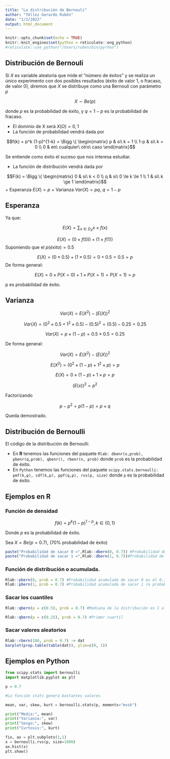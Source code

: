 ---
title: "La distribución de Bernouli"
author: "Téllez Gerardo Rubén"
date: "1/2/2022"
output: html_document
---

```{r setup, include=FALSE}
knitr::opts_chunk$set(echo = TRUE)
knitr::knit_engines$set(python = reticulate::eng_python)
#reticulate::use_python("/Users/ruben/bin/pyrhon")
```

## Distribución de Bernouli

Si $X$ es variable aleatoria que mide el "número de éxitos" y se realiza un único experimento con dos posibles resultados (éxito de valor 1, o fracaso, de valor 0), diremos que $X$ se distribuye como una Bernouli con parámetro $p$

$$X \sim Be(p)$$

donde $p$ es la probabilidad de éxito, y $q = 1 - p$ es la probabilidad de fracaso.

+ El dominio de X será $X(\Omega) = {0,1}$
+ La función de probabilidad vendrá dada por

$$f(k) = p^k (1-p)^{1-k} = \Bigg \{ \begin{matrix} p & si\ k = 1 \\ 1-p & si\ k = 0 \\ 0 & en\ cualquier\ otro\ caso \end{matrix}$$

Se entiende como éxito el suceso que nos interesa estudiar.


+ La función de distribución vendrá dada por

$$F(k) = \Bigg \{ \begin{matrix} 0 & si\ k < 0 \\ q & si\ 0 \le k \le 1 \\ 1 & si\ k \ge 1 \end{matrix}$$
+ Esperanza $E(X) = p$
+ Varianza $Var(X) = pq$, $q = 1-p$

## Esperanza

Ya que:

$$E(X) = \sum_{x \in D_X}{x \times f(x)}$$

$$E(X) = (0 \times f(0)) + (1 \times f(1))$$
Suponiendo que el $p(éxito) = 0.5$

$$E(X) = (0 \times 0.5) + (1 \times 0.5) = 0 + 0.5 = 0.5 = p$$
De forma general:

$$E(X) = 0 \times P(X = 0) + 1 \times P(X = 1) = P(X = 1 ) = p$$

p es probabilidad de éxito.

## Varianza

$$Var(X) = E(X^2) - (E(X))^2$$

$$Var(X) = (0^2 \times 0.5 + 1^2 \times 0.5) - (0.5)^2 = (0.5) - 0.25 = 0.25$$

$$Var(X) = p \times (1-p) = 0.5 \times 0.5 = 0.25$$

De forma general:

$$Var(X) = E(X^2) - (E(X))^2$$

$$E(X^2) = (0^2 \times (1 - p) + 1^2 \times p) = p$$

$$E(X) = 0 \times (1 - p) + 1 \times p = p$$

$$(E(x))^2 = p^2$$

Factorizando

$$p - p^2  = p(1 - p) = p \times q$$

Queda demostrado.

## Distribución de Bernoulli

El código de la distribución de Bernoulli:

+ En __R__ tenemos las funciones del paquete `Rlab: dbenr(x,prob), pbenr(q,prob), qbenr(), rbenr(n, prob)` donde `prob` es la probabilidad de éxito.
+ En `Python` tenemos las funciones del paquete `scipy.stats.bernoulli: pmf(k,p), cdf(k,p), ppf(q,p), rvs(p, size)` donde `p` es la probabilidad de éxito.


## Ejemplos en R

### Función de densidad
$$f(k) = p^k(1-p)^{1-p}, k\in \{0,1 \}$$

Donde $p$ es la probabilidad de éxito.


Sea $X = Be(p = 0.7)$, (70% probabilidad de éxito)

```{r}
paste("Probabilidad de sacar 0 =",Rlab::dbern(0, 0.7)) #Probabilidad de sacar 0
paste("Probabilidad de sacar 1 =",Rlab::dbern(1, 0.7))#Probabilidad de sacar 1
```

### Función de distribución o acumulada.

```{r}
Rlab::pbern(0, prob = 0.7) #Probabilidad acumulada de sacar 0 es el 0.3
Rlab::pbern(1, prob = 0.7) #Probabilidad acumulada de sacar 1 (o probabilidad de sacar 0 o 1) es el 1.
```


### Sacar los cuantiles

```{r}
Rlab::qbern(p = c(0.5), prob = 0.7) #Mediana de la distribución es 1 al ser este el 0.7/1

Rlab::qbern(p = c(0.25), prob = 0.7) #Primer cuartil
```

### Sacar valores aleatorios

```{r}
Rlab::rbern(100, prob = 0.7) -> dat
barplot(prop.table(table(dat)), ylim=c(0, 1))
```
## Ejemplos en Python




```{python}
from scipy.stats import bernoulli
import matplotlib.pyplot as plt

p = 0.7

#La función stats genera bastantes valores

mean, var, skew, kurt = bernoulli.stats(p, moments="mvsk")

print("Media:", mean)
print("Varianza:", var)
print("Sesgo:", skew)
print("Curtosis:", kurt)

fix, ax = plt.subplots(1,1)
x = bernoulli.rvs(p, size=1000)
ax.hist(x)
plt.show()
```















